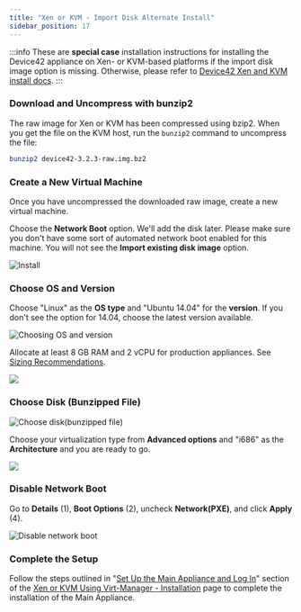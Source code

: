 ```yaml
---
title: "Xen or KVM - Import Disk Alternate Install"
sidebar_position: 17
---
```


:::info
These are **special case** installation instructions for installing the Device42 appliance on Xen- or KVM-based platforms if the import disk image option is missing. Otherwise, please refer to [Device42 Xen and KVM install docs](getstarted/installation/installation-xen-or-kvm-using-virt-manager.mdx).
:::

### Download and Uncompress with bunzip2

The raw image for Xen or KVM has been compressed using bzip2. When you get the file on the KVM host, run the `bunzip2` command to uncompress the file:

```bash
bunzip2 device42-3.2.3-raw.img.bz2
```

### Create a New Virtual Machine

Once you have uncompressed the downloaded raw image, create a new virtual machine. 

Choose the **Network Boot** option. We'll add the disk later. Please make sure you don't have some sort of automated network boot enabled for this machine. You will not see the **Import existing disk image** option.

![Install](/assets/images/wpid2483-Install.png)

### Choose OS and Version

Choose "Linux" as the **OS type** and "Ubuntu 14.04" for the **version**. If you don't see the option for 14.04, choose the latest version available.

![Choosing OS and version](/assets/images/wpid2480-Choosing_OS_and_version.png)

Allocate at least 8 GB RAM and 2 vCPU for production appliances. See [Sizing Recommendations](sizing-recommendations.md).

![](/assets/images/wpid2484-media_1326264722468.png)

### Choose Disk (Bunzipped File)

![Choose disk(bunzipped file)](/assets/images/wpid2479-Choose_disk_bunzipped_file_.png)

Choose your virtualization type from **Advanced options** and "i686" as the **Architecture** and you are ready to go.

![](/assets/images/wpid2487-media_1352976855381.png)

### Disable Network Boot

Go to **Details** (1), **Boot Options** (2), uncheck **Network(PXE)**, and click **Apply** (4).

![Disable network boot](/assets/images/wpid2481-Disable_network_boot.png)

### Complete the Setup

Follow the steps outlined in "[Set Up the Main Appliance and Log In](installation-xen-or-kvm-using-virt-manager.mdx#set-up-the-main-appliance-and-log-in)" section of the [Xen or KVM Using Virt-Manager - Installation](installation-xen-or-kvm-using-virt-manager.mdx) page to complete the installation of the Main Appliance. 
